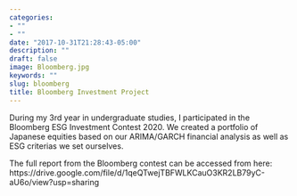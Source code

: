 ```yaml
---
categories:
- ""
- ""
date: "2017-10-31T21:28:43-05:00"
description: ""
draft: false
image: Bloomberg.jpg
keywords: ""
slug: bloomberg
title: Bloomberg Investment Project 
---
```


During my 3rd year in undergraduate studies, I participated in the Bloomberg ESG Investment Contest 2020. We created a portfolio of Japanese equities based on our ARIMA/GARCH financial analysis as well as ESG criterias we set ourselves. 

The full report from the Bloomberg contest can be accessed from here: 
https://drive.google.com/file/d/1qeQTwejTBFWLKCauO3KR2LB79yC-aU6o/view?usp=sharing
